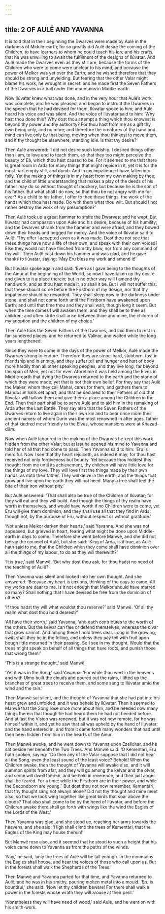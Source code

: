 ```yaml
---
---
---
```

title: 2 OF AULË AND YAVANNA
---



It is told that in their beginning the Dwarves were made by Aulë in the darkness of Middle-earth; for so greatly did Aulë desire the coming of the Children, to have learners to whom he could teach his lore and his crafts, that he was unwilling to await the fulfilment of the designs of Ilúvatar. And Aulë made the Dwarves even as they still are, because the forms of the Children who were to come were unclear to his mind, and because the power of Melkor was yet over the Earth; and he wished therefore that they should be strong and unyielding. But fearing that the other Valar might blame his work, he wrought in secret: and he made first the Seven Fathers of the Dwarves in a hall under the mountains in Middle-earth.

Now Ilúvatar knew what was done, and in the very hour that Aulë’s work was complete, and he was pleased, and began to instruct the Dwarves in the speech that he had devised for them, Ilúvatar spoke to him; and Aulë heard his voice and was silent. And the voice of Ilúvatar said to him: ‘Why hast thou done this? Why dost thou attempt a thing which thou knowest is beyond thy power and thy authority? For thou hast from me as a gift thy own being only, and no more; and therefore the creatures of thy hand and mind can live only by that being, moving when thou thinkest to move them, and if thy thought be elsewhere, standing idle. Is that thy desire?’

Then Aulë answered: ‘I did not desire such lordship. I desired things other than I am, to love and to teach them, so that they too might perceive the beauty of Eä, which thou hast caused to be. For it seemed to me that there is great room in Arda for many things that might rejoice in it, yet it is for the most part empty still, and dumb. And in my impatience I have fallen into folly. Yet the making of things is in my heart from my own making by thee; and the child of little understanding that makes a play of the deeds of his father may do so without thought of mockery, but because he is the son of his father. But what shall I do now, so that thou be not angry with me for ever? As a child to his father, I offer to thee these things, the work of the hands which thou hast made. Do with them what thou wilt. But should I not rather destroy the work of my presumption?’

Then Aulë took up a great hammer to smite the Dwarves; and he wept. But Ilúvatar had compassion upon Aulë and his desire, because of his humility; and the Dwarves shrank from the hammer and were afraid, and they bowed down their heads and begged for mercy. And the voice of Ilúvatar said to Aulë: ‘Thy offer I accepted even as it was made. Dost thou not see that these things have now a life of their own, and speak with their own voices? Else they would not have flinched from thy blow, nor from any command of thy will.’ Then Aulë cast down his hammer and was glad, and he gave thanks to Ilúvatar, saying: ‘May Eru bless my work and amend it!’

But Ilúvatar spoke again and said: ‘Even as I gave being to the thoughts of the Ainur at the beginning of the World, so now I have taken up thy desire and given to it a place therein; but in no other way will I amend thy handiwork, and as thou hast made it, so shall it be. But I will not suffer this: that these should come before the Firstborn of my design, nor that thy impatience should be rewarded. They shall sleep now in the darkness under stone, and shall not come forth until the Firstborn have awakened upon Earth; and until that time thou and they shall wait, though long it seem. But when the time comes I will awaken them, and they shall be to thee as children; and often strife shall arise between thine and mine, the children of my adoption and the children of my choice.’

Then Aulë took the Seven Fathers of the Dwarves, and laid them to rest in far-sundered places; and he returned to Valinor, and waited while the long years lengthened.

Since they were to come in the days of the power of Melkor, Aulë made the Dwarves strong to endure. Therefore they are stone-hard, stubborn, fast in friendship and in enmity, and they suffer toil and hunger and hurt of body more hardily than all other speaking peoples; and they live long, far beyond the span of Men, yet not for ever. Aforetime it was held among the Elves in Middle-earth that dying the Dwarves returned to the earth and the stone of which they were made; yet that is not their own belief. For they say that Aulë the Maker, whom they call Mahal, cares for them, and gathers them to Mandos in halls set apart; and that he declared to their Fathers of old that Ilúvatar will hallow them and give them a place among the Children in the End. Then their part shall be to serve Aulë and to aid him in the remaking of Arda after the Last Battle. They say also that the Seven Fathers of the Dwarves return to live again in their own kin and to bear once more their ancient names: of whom Durin was the most renowned in after ages, father of that kindred most friendly to the Elves, whose mansions were at Khazad-dûm.


Now when Aulë laboured in the making of the Dwarves he kept this work hidden from the other Valar; but at last he opened his mind to Yavanna and told her of all that had come to pass. Then Yavanna said to him: ‘Eru is merciful. Now I see that thy heart rejoiceth, as indeed it may; for thou hast received not only forgiveness but bounty. Yet because thou hiddest this thought from me until its achievement, thy children will have little love for the things of my love. They will love first the things made by their own hands, as doth their father. They will delve in the earth, and the things that grow and live upon the earth they will not heed. Many a tree shall feel the bite of their iron without pity.’

But Aulë answered: ‘That shall also be true of the Children of Ilúvatar; for they will eat and they will build. And though the things of thy realm have worth in themselves, and would have worth if no Children were to come, yet Eru will give them dominion, and they shall use all that they find in Arda: though not, by the purpose of Eru, without respect or without gratitude.’

‘Not unless Melkor darken their hearts,’ said Yavanna. And she was not appeased, but grieved in heart, fearing what might be done upon Middle-earth in days to come. Therefore she went before Manwë, and she did not betray the counsel of Aulë, but she said: ‘King of Arda, is it true, as Aulë hath said to me, that the Children when they come shall have dominion over all the things of my labour, to do as they will therewith?’

‘It is true,’ said Manwë. ‘But why dost thou ask, for thou hadst no need of the teaching of Aulë?’

Then Yavanna was silent and looked into her own thought. And she answered: ‘Because my heart is anxious, thinking of the days to come. All my works are dear to me. Is it not enough that Melkor should have marred so many? Shall nothing that I have devised be free from the dominion of others?’

‘If thou hadst thy will what wouldst thou reserve?’ said Manwë. ‘Of all thy realm what dost thou hold dearest?’

‘All have their worth,’ said Yavanna, ‘and each contributes to the worth of the others. But the kelvar can flee or defend themselves, whereas the olvar that grow cannot. And among these I hold trees dear. Long in the growing, swift shall they be in the felling, and unless they pay toll with fruit upon bough little mourned in their passing. So I see in my thought. Would that the trees might speak on behalf of all things that have roots, and punish those that wrong them!’

‘This is a strange thought,’ said Manwë.

‘Yet it was in the Song,’ said Yavanna. ‘For while thou wert in the heavens and with Ulmo built the clouds and poured out the rains, I lifted up the branches of great trees to receive them, and some sang to Ilúvatar amid the wind and the rain.’

Then Manwë sat silent, and the thought of Yavanna that she had put into his heart grew and unfolded; and it was beheld by Ilúvatar. Then it seemed to Manwë that the Song rose once more about him, and he heeded now many things therein that though he had heard them he had not heeded before. And at last the Vision was renewed, but it was not now remote, for he was himself within it, and yet he saw that all was upheld by the hand of Ilúvatar; and the hand entered in, and from it came forth many wonders that had until then been hidden from him in the hearts of the Ainur.

Then Manwë awoke, and he went down to Yavanna upon Ezellohar, and he sat beside her beneath the Two Trees. And Manwë said: ‘O Kementári, Eru hath spoken, saying: “Do then any of the Valar suppose that I did not hear all the Song, even the least sound of the least voice? Behold! When the Children awake, then the thought of Yavanna will awake also, and it will summon spirits from afar, and they will go among the kelvar and the olvar, and some will dwell therein, and be held in reverence, and their just anger shall be feared. For a time: while the Firstborn are in their power, and while the Secondborn are young.” But dost thou not now remember, Kementári, that thy thought sang not always alone? Did not thy thought and mine meet also, so that we took wing together like great birds that soar above the clouds? That also shall come to be by the heed of Ilúvatar, and before the Children awake there shall go forth with wings like the wind the Eagles of the Lords of the West.’

Then Yavanna was glad, and she stood up, reaching her arms towards the heavens, and she said: ‘High shall climb the trees of Kementári, that the Eagles of the King may house therein!’

But Manwë rose also, and it seemed that he stood to such a height that his voice came down to Yavanna as from the paths of the winds.

‘Nay,’ he said, ‘only the trees of Aulë will be tall enough. In the mountains the Eagles shall house, and hear the voices of those who call upon us. But in the forests shall walk the Shepherds of the Trees.’

Then Manwë and Yavanna parted for that time, and Yavanna returned to Aulë; and he was in his smithy, pouring molten metal into a mould. ‘Eru is bountiful,’ she said. ‘Now let thy children beware! For there shall walk a power in the forests whose wrath they will arouse at their peril.’

‘Nonetheless they will have need of wood,’ said Aulë, and he went on with his smith-work.